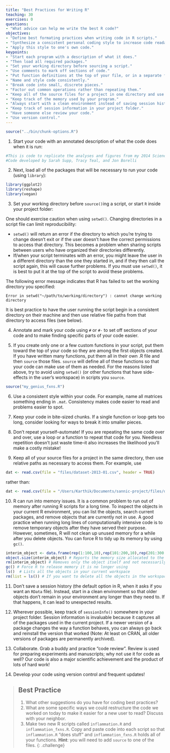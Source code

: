 ```yaml
---
title: "Best Practices for Writing R"
teaching: 30
exercises: 0
questions:
- "What advice can help me write the best R code?"
objectives:
- "Define best formating practices when writing code in R scripts."
- "Synthesize a consistent personal coding style to increase code readability, consistency, and repeatability."
- "Apply this style to one's own code."
keypoints:
- "Start each program with a description of what it does."
- "Then load all required packages."
- "Set your working directory before sourcing a script."
- "Use comments to mark off sections of code."
- "Put function definitions at the top of your file, or in a separate file if there are many."
- "Name and style code consistently."
- "Break code into small, discrete pieces."
- "Factor out common operations rather than repeating them."
- "Keep all of the source files for a project in one directory and use relative paths to access them."
- "Keep track of the memory used by your program."
- "Always start with a clean environment instead of saving session history."
- "Keep track of session information in your project folder."
- "Have someone else review your code."
- "Use version control."
---
```


```r
source("../bin/chunk-options.R")
```

1. Start your code with an annotated description of what the code does when it is run:

```r
#This is code to replicate the analyses and figures from my 2014 Science paper.
#Code developed by Sarah Supp, Tracy Teal, and Jon Borelli
```

2. Next, load all of the packages that will be necessary to run your code (using `library`):

```r
library(ggplot2)
library(reshape)
library(vegan)
```

3. Set your working directory before `source()`ing a script, or start `R` inside your project folder:

One should exercise caution when using `setwd()`. Changing directories in a script file can limit reproducibility:

* `setwd()` will return an error if the directory to which you're trying to change doesn't exit or if the user doesn't have the correct permissions to access that directory. This becomes a problem when sharing scripts between users who have organized their directories differently.
* If/when your script terminates with an error, you might leave the user in a different directory than the one they started in, and if they then call the script again, this will cause further problems. If you must use `setwd()`, it is best to put it at the top of the script to avoid these problems.

The following error message indicates that R has failed to set the working directory you specified:

```
Error in setwd("~/path/to/working/directory") : cannot change working directory
```

It is best practice to have the user running the script begin in a consistent directory on their machine and then use relative file paths from that directory to access files (see below).

4. Annotate and mark your code using `#` or `#-` to set off sections of your code and to make finding specific parts of your code easier.

5. If you create only one or a few custom functions in your script, put them toward the top of your code so they are among the first objects created. If you have written many functions, put them all in their own .R file and then `source` those files. `source` will define all of these functions so that your code can make use of them as needed. For the reasons listed above, try to avoid using `setwd()` (or other functions that have side-effects in the user's workspace) in scripts you `source`.

```r
source("my_genius_fxns.R")
```

6. Use a consistent style within your code. For example, name all matrices something ending in `.mat`. Consistency makes code easier to read and problems easier to spot.

7. Keep your code in bite-sized chunks. If a single function or loop gets too long, consider looking for ways to break it into smaller pieces.

8. Don't repeat yourself--automate! If you are repeating the same code over and over, use a loop or a function to repeat that code for you. Needless repetition doesn't just waste time--it also increases the likelihood you'll make a costly mistake!

9. Keep all of your source files for a project in the same directory, then use relative paths as necessary to access them. For example, use

```r
dat <- read.csv(file = "files/dataset-2013-01.csv", header = TRUE)
```

rather than:

```r
dat <- read.csv(file = "/Users/Karthik/Documents/sannic-project/files/dataset-2013-01.csv", header = TRUE)
```

10. R can run into memory issues. It is a common problem to run out of memory after running R scripts for a long time. To inspect the objects in your current R  environment, you can list the objects, search current packages, and remove objects that are currently not in use. A good practice when running long lines of computationally intensive  code is to remove temporary objects after they have served their purpose. However, sometimes, R will not clean up unused memory for a while after you delete objects. You can force R to tidy up its memory by using `gc()`.

```r
interim_object <- data.frame(rep(1:100,10),rep(101:200,10),rep(201:300,10)) # Sample dataset of 1000 rows
object.size(interim_object) # Reports the memory size allocated to the object
rm(interim_object) # Removes only the object itself and not necessarily the memory alloted to it
gc() # Force R to release memory it is no longer using
ls()  # Lists all the objects in your current workspace
rm(list = ls()) # If you want to delete all the objects in the workspace and start with a clean slate
```

11. Don't save a session history (the default option in R, when it asks if you want an `RData` file). Instead, start in a clean environment so that older objects don't remain in your environment any longer than they need to. If that happens, it can lead to unexpected results.

12. Wherever possible, keep track of `sessionInfo()` somewhere in your project folder. Session information is invaluable because it captures all of the packages used in the current project. If a newer version of a package changes the way a function behaves, you can always go back and reinstall the version that worked (Note: At least on CRAN, all older versions of packages are permanently archived).

13. Collaborate. Grab a buddy and practice "code review". Review is used for preparing experiments and manuscripts; why not use it for code as well? Our code is also a major scientific achievement and the product of lots of hard work!

14. Develop your code using version control and frequent updates!

> ## Best Practice
>
> 1. What other suggestions do you have for coding best practices?
> 2. What are some specific ways we could restructure the code we worked on today to make it easier for a new user to read? Discuss with your neighbor.
> 3. Make two new R scripts called `inflammation.R` and `inflammation_fxns.R`.
>    Copy and paste code into each script so that `inflammation.R` "does stuff" and `inflammation_fxns.R` holds all of your functions.
>    __Hint__: you will need to add `source` to one of the files.
{: .challenge}
